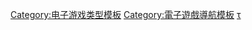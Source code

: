 {{Navbox
| name=電子遊戲類型
| state={{{state|}}}
| title=[[电子游戏类型]]
| imagestyle=background:#fafafa;
| image=[[File:Video-Game-Controller-Icon-IDV-green-history.svg|60px]]
| listclass=hlist
| aboveclass = hlist

| group1=[[动作游戏|动作]]
| list1=
* [[格鬥遊戲|格鬥]]
* [[平台游戏|平台動作]]
** [[橫向捲軸遊戲|橫向捲軸]]
** [[縱向捲軸遊戲|縱向捲軸]]
* [[清版动作游戏|清版动作]]
** [[快速反應事件|QTE快速反應]]
** [[砍殺遊戲|砍殺]]
* [[生存遊戲 (電子遊戲)|生存]]
** [[生存恐怖游戏|恐怖生存]]
** [[大逃杀游戏|大逃杀]]

* [[射击游戏|射击]]
** [[第一人称射击游戏|第一人称]]
** [[第三人称射击游戏|第三人称]]
** [[战术射击游戏|战术模擬]]
** [[光枪射击游戏|光線鎗]]
** [[清版射击游戏|清版射击]]
*** [[捲軸射擊遊戲|捲軸射擊]]
*** [[彈幕射擊遊戲|弹幕射击]]


| group2=[[动作冒险游戏|动作冒险]]
| list2=
* [[类银河战士恶魔城游戏|類银河恶魔城]]
* [[恐怖遊戲]]
** [[心理學恐懼|心理恐怖]]
** [[突發驚嚇]]
** [[生存恐怖游戏|恐怖生存]]
* [[隐蔽类游戏]]
* [[类侠盗猎车手游戏]]


| group3=[[冒险游戏|冒险]]
| list3=
* [[密室逃脱]]
* [[戀愛冒險遊戲|戀愛冒險]]
** [[日本成人遊戲]]
** [[美少女遊戲|美少女]]
* [[文字冒险游戏|文字冒险]]
* [[互動式電影]]
* [[视觉小说]]


| group4=[[大型多人線上遊戲|大型多人在线]]
| list4=
* [[大型多人線上第一人稱射擊遊戲|大型多人在线第一人称射击]]
* [[大型多人在线角色扮演游戏|大型多人在线角色扮演]]
* [[大型多人線上即時戰略遊戲|大型多人在线即时战略]]


| group5=[[角色扮演电子游戏|角色扮演]]
| list5=
* [[動作角色扮演遊戲|動作角色扮演]]
** [[魂系]]
* [[迷宫探索]]
* [[Roguelike]]
** [[不可思议迷宫系列|不可思議迷宮]]
* [[MUD]]
** [[大型多人在线角色扮演游戏|多人在线角色扮演]]
* [[戰略角色扮演遊戲|戰略角色扮演]]


| group6=[[模擬遊戲|模擬]]
| list6=
* [[建造與經營模擬遊戲|建造與經營]]
** [[模拟经营游戏|经营]]
** [[城市建造遊戲|城市]]
** [[政府模拟游戏|政府]]
* [[生活模擬遊戲|生活模擬]]
** [[戀愛模擬遊戲|戀愛模擬]]
** [[寵物養成]]
*** [[电子宠物]]
** [[上帝模擬遊戲|上帝模擬]]
** [[社会模拟游戏|社会模拟]]
** [[养成游戏]]
* [[體育遊戲|體育]]


| group7=[[战略游戏|战略]]
| list7=
* {{le|电脑战争游戏|Computer wargame}}
* [[4X]]
* [[自走棋]]
* [[多人在线战斗竞技场游戏|多人線上戰鬥競技場]]
* [[即时战略游戏|即时战略]]
** [[塔防游戏|塔防]]
** [[大型多人線上即時戰略遊戲|对战平台]]
* [[即时战术游戏|即时战术]]
* [[回合制策略游戏|回合制策略]]
* [[战争游戏|回合制战术]]
** [[炮术游戏|炮术]]

| group8=[[交通工具模拟游戏|交通工具模拟]]
| list8=
* [[飛行模擬遊戲|飛行模擬]]
** [[空战模拟游戏|空战]]
* [[竞速游戏]]
** [[卡丁车赛车游戏|卡丁车赛车]]
** [[赛车游戏]]
* [[列车模拟器]]

| group9=其它类型
| list9=
* [[打磚塊]]
* [[音樂遊戲|音乐]]
** [[节奏游戏|節奏]]
* [[益智游戏|益智]]
** [[邏輯益智遊戲|邏輯推理]]
** [[倉庫番]]
** [[消除类游戏|消除类]]
** [[方塊遊戲|方塊]]
* [[关卡编辑器|關卡製作]]
* {{le|編程遊戲|Programming game}}


| group10 = 相关概念
| list10 =
* [[AAA (电子游戏产业)|3A游戏]]
* [[戀愛遊戲]]
* [[听觉游戏]]
* [[休闲游戏]]
* [[全动态影像]]
* [[復古遊戲]]
* [[独立游戏]]
* [[开源游戏]]
* [[同人遊戲]]
* [[小游戏]]
* [[非線性遊戲]]
** [[沙盒类游戏]]
** [[開放世界]]
* [[网络游戏]]
** [[网页游戏]]
** [[大型多人線上遊戲]]
** [[社交网络游戏]]
* [[聚会游戏]]
* [[教育電子遊戲|教育遊戲]]
* [[遊戲化]]
* [[廣告遊戲]]
* [[电子竞技]]
* [[劣質遊戲]]
* [[區塊鏈遊戲]]

}}<noinclude>
{{collapsible option}}
[[Category:电子游戏类型模板]]
[[Category:電子遊戲導航模板]]
[[Category:電子遊戲類型|τ]]
</noinclude>
